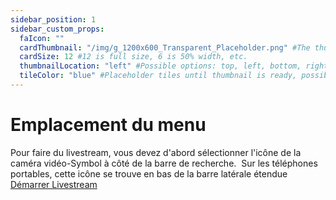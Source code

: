 ---
sidebar_position: 1
sidebar_custom_props:
  faIcon: ""
  cardThumbnail: "/img/g_1200x600_Transparent_Placeholder.png" #The thumbnail on the category card.
  cardSize: 12 #12 is full size, 6 is 50% width, etc.
  thumbnailLocation: "left" #Possible options: top, left, bottom, right, none
  tileColor: "blue" #Placeholder tiles until thumbnail is ready, possible options: blue, cream, darkpurple, lightpurple, mauve, orange, pink, none
---

# Emplacement du menu


<Tabs>
  <TabItem value="web" label="web" default>
     Pour faire du livestream, vous devez d'abord sélectionner l'icône de la caméra vidéo-Symbol <OdyseeButtonRound url="https://odysee.com/$/livestream"><OdyseeIcon type='Livestream'/></OdyseeButtonRound> à côté de la barre de recherche.
    <Image
      img="/img/fr/Emplacementlive.png"
    />
  </TabItem>
  <TabItem value="mobile" label="mobile">
    Sur les téléphones portables, cette icône se trouve en bas de la barre latérale étendue <a href="https://odysee.com/$/livestream"><OdyseeIcon type='Livestream'/> Démarrer Livestream</a> 
    <Image
      img="/img/de/locale_livestream_link_mobile_dark.png"
    />
  </TabItem>
</Tabs>


